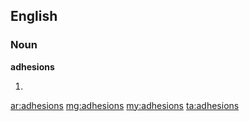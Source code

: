 ==English==
===Noun===
'''adhesions'''
#{{plural of|[[adhesion]]}}

[[ar:adhesions]]
[[mg:adhesions]]
[[my:adhesions]]
[[ta:adhesions]]